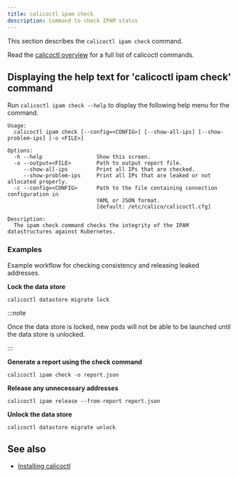 ```yaml
---
title: calicoctl ipam check
description: Command to check IPAM status
---
```


This section describes the `calicoctl ipam check` command.

Read the [calicoctl overview](../overview.mdx) for a full list of calicoctl commands.

## Displaying the help text for 'calicoctl ipam check' command

Run `calicoctl ipam check --help` to display the following help menu for the command.

```
Usage:
  calicoctl ipam check [--config=<CONFIG>] [--show-all-ips] [--show-problem-ips] [-o <FILE>]

Options:
  -h --help                 Show this screen.
  -o --output=<FILE>        Path to output report file.
     --show-all-ips         Print all IPs that are checked.
     --show-problem-ips     Print all IPs that are leaked or not allocated properly.
  -c --config=<CONFIG>      Path to the file containing connection configuration in
                            YAML or JSON format.
                            [default: /etc/calico/calicoctl.cfg]

Description:
  The ipam check command checks the integrity of the IPAM datastructures against Kubernetes.
```

### Examples

Example workflow for checking consistency and releasing leaked addresses.

**Lock the data store**

```batch
calicoctl datastore migrate lock
```

:::note

Once the data store is locked, new pods will not be able to be launched until the data store is unlocked.

:::

**Generate a report using the check command**

```batch
calicoctl ipam check -o report.json
```

**Release any unnecessary addresses**

```batch
calicoctl ipam release --from-report report.json
```

**Unlock the data store**

```batch
calicoctl datastore migrate unlock
```

## See also

- [Installing calicoctl](../../../operations/calicoctl/install.mdx)
